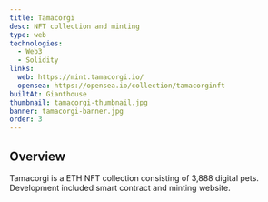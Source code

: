 ```yaml
---
title: Tamacorgi
desc: NFT collection and minting
type: web
technologies:
  - Web3
  - Solidity
links:
  web: https://mint.tamacorgi.io/
  opensea: https://opensea.io/collection/tamacorginft
builtAt: Gianthouse
thumbnail: tamacorgi-thumbnail.jpg
banner: tamacorgi-banner.jpg
order: 3
---
```


## Overview

Tamacorgi is a ETH NFT collection consisting of 3,888 digital pets. Development included smart contract and minting website.
